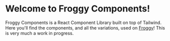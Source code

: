 <!-- Button.stories.mdx -->


<Meta title="Introduction" />

# Welcome to Froggy Components!

Froggy Components is a React Component Library built on top of Tailwind.
Here you'll find the components, and all the variations, used on [Froggy](https://froggy.danielnaoexiste.dev)!
This is very much a work in progress.
